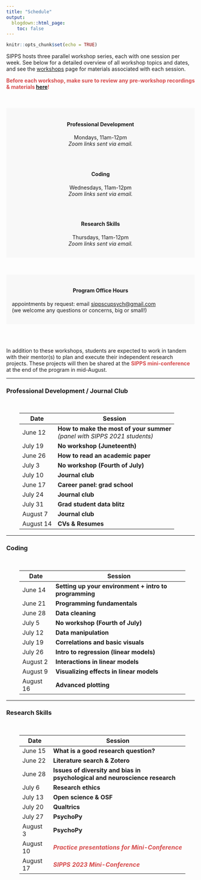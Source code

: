```yaml
---
title: "Schedule"
output:
  blogdown::html_page:
    toc: false
---
```


```r
knitr::opts_chunk$set(echo = TRUE)
```

SIPPS hosts three parallel workshop series, each with one session per week. See below for a detailed overview of all workshop topics and dates, and see the [workshops](/workshops) page for materials associated with each session.

<font color="#D6494A">**Before each workshop, make sure to review any pre-workshop recordings & materials [here](/workshops)!**</font>

<br><br>
<div class="row align-items-center">
<div class="col-md-4" style="padding: 15px; background-color: #f8f8f8">
<h4 style="text-align:center">**Professional Development**</h4>
<p style="text-align:center">
Mondays, 11am-12pm
<br>
*Zoom links sent via email.*
</p>
</div>
<div class="col-md-1"></div>
<div class="col-md-3" style="padding: 15px; background-color: #f8f8f8">
<h4 style="text-align:center">**Coding**</h4>
<p style="text-align:center">
Wednesdays, 11am-12pm
<br>
*Zoom links sent via email.*
</p>
</div>
<div class="col-md-1"></div>
<div class="col-md-3" style="padding: 15px; background-color: #f8f8f8">
<h4 style="text-align:center">**Research Skills**</h4>
<p style="text-align:center">
Thursdays, 11am-12pm
<br>
*Zoom links sent via email.*
</p>
</div>
</div>
<br>

<div align="center"><div style="padding: 15px; background-color: #f8f8f8">
<h4 style="text-align:center">Program Office Hours</h4>
appointments by request: email [sippscupsych@gmail.com](mailto:sippscupsych@gmail.com) <br>
(we welcome any questions or concerns, big or small!)
</div></div>

<br><br>

In addition to these workshops, students are expected to work in tandem with their mentor(s) to plan and execute their independent research projects. These projects will then be shared at the <font color="#D6494A"><b>SIPPS mini-conference</b></font> at the end of the program in mid-August.

<hr>
### Professional Development / Journal Club
<br>
<div class="row" style="padding-left: 35px; padding-right: 25px;">
<table class="table table-striped">
<thead>
<tr>
<th scope="col">Date</th>
<th scope="col">Session</th>
</tr>
</thead>
<tr><td>June 12</td><td><b>How to make the most of your summer</b><br><i>(panel with SIPPS 2021 students) </i></td></tr>
<tr><td>July 19</td><td><b>No workshop (Juneteenth)</b><br></td></tr>
<tr><td>June 26</td><td><b>How to read an academic paper</b><br></td></tr>
<tr><td>July 3</td><td><b>No workshop (Fourth of July)</b><br></td></tr>
<tr><td>July 10</td><td><b>Journal club</b><br></td></tr>
<tr><td>June 17</td><td><b>Career panel: grad school</b><br></td></tr>
<tr><td>July 24</td><td><b>Journal club</b><br></td></tr>
<tr><td>July 31</td><td><b>Grad student data blitz</b><br></td></tr>
<tr><td>August 7</td><td><b>Journal club</b><br></td></tr>
<tr><td>August 14</td><td><b>CVs & Resumes</b><br></td></tr>
</table>
</div>
<hr>

### Coding
<br>
<div class="row" style="padding-left: 35px; padding-right: 25px;">
<table class="table table-striped">
<thead>
<tr>
<th scope="col">Date</th>
<th scope="col">Session</th>
</tr>
</thead>
<tr><td>June 14</td><td><b>Setting up your environment + intro to programming</b><br></td></tr>
<tr><td>June 21</td><td><b>Programming fundamentals</b><br></td></tr>
<tr><td>June 28</td><td><b>Data cleaning</b><br>
<tr><td>July 5</td><td><b>No workshop (Fourth of July)</b><br></td></tr>
<tr><td>July 12</td><td><b>Data manipulation</b><br></td></tr>
<tr><td>July 19</td><td><b>Correlations and basic visuals</b><br></td></tr>
<tr><td>July 26</td><td><b>Intro to regression (linear models)</b><br></td></tr>
<tr><td>August 2</td><td><b>Interactions in linear models</b><br></td></tr>
<tr><td>August 9</td><td><b>Visualizing effects in linear models</b><br></td></tr>
<tr><td>August 16</td><td><b>Advanced plotting</b><br></td></tr>
</table>
</div>
<hr>

### Research Skills
<br>
<div class="row" style="padding-left: 35px; padding-right: 25px;">
<table class="table table-striped">
<thead>
<tr>
<th scope="col">Date</th>
<th scope="col">Session</th>
</tr>
</thead>
<tr><td>June 15</td><td><b>What is a good research question?</b><br></td></tr>
<tr><td>June 22</td><td><b>Literature search & Zotero</b><br></td></tr>
<tr><td>June 28</td><td><b>Issues of diversity and bias in psychological and neuroscience research</b><br></td></tr>
<tr><td>July 6</td><td><b>Research ethics</b><br></td></tr>
<tr><td>July 13</td><td><b>Open science & OSF</b><br></td></tr>
<tr><td>July 20</td><td><b>Qualtrics</b><br></td></tr>
<tr><td>July 27</td><td><b>PsychoPy</b><br></td></tr>
<tr><td>August 3</td><td><b>PsychoPy</b><br></td></tr>
<tr><td>August 10</td><td><b><i><font color="#D6494A">Practice presentations for Mini-Conference</font></i></b><br></td></tr>
<tr><td>August 17</td><td><b><i><font color="#D6494A">SIPPS 2023 Mini-Conference</font></i></b><br></td></tr>
</table>
</div>
